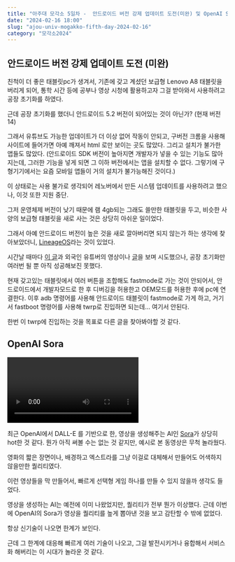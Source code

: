 ---
title: "아주대 모각소 5일차 -  안드로이드 버전 강제 업데이트 도전(미완) 및 OpenAI Sora"
date: "2024-02-16 18:00"
slug: "ajou-univ-mogakko-fifth-day-2024-02-16"
category: "모각소2024"
---

## 안드로이드 버전 강제 업데이트 도전 (미완)

친척이 더 좋은 태블릿pc가 생겨서, 기존에 갖고 계셨던 보급형 Lenovo A8 태블릿을 버리게 되어, 통학 시간 등에 공부나 영상 시청에 활용하고자 그걸 받아와서 사용하려고 공장 초기화를 하였다.

근데 공장 초기화를 했더니 안드로이드 5.2 버전이 되어있는 것이 아닌가? (현재 버전 14)

그래서 유튜브도 가능한 업데이트가 더 이상 없어 작동이 안되고, 구버전 크롬을 사용해 사이트에 들어가면 아예 깨져서 html 로만 보이는 곳도 많았다. 그리고 설치가 불가한 앱들도 많았다. (안드로이드 SDK 버전이 높아지면 개발자가 넣을 수 있는 기능도 많아지는데, 그러한 기능을 넣게 되면 그 이하 버전에서는 앱을 설치할 수 없다. 그렇기에 구형기기에서는 요즘 모바일 앱들이 거의 설치가 불가능해진 것이다.)

이 상태로는 사용 불가로 생각되어 레노버에서 만든 시스템 업데이트를 사용하려고 했으나, 이것 또한 지원 중단.

그저 운영체제 버전이 낮기 때문에 램 4gb되는 그래도 쓸만한 태블릿을 두고, 비슷한 사양의 보급형 태블릿을 새로 사는 것은 상당히 아쉬운 일이었다.

그래서 아예 안드로이드 버전이 높은 것을 새로 깔아버리면 되지 않는가 하는 생각에 찾아보았더니, [LineageOS](https://namu.wiki/w/LineageOS)라는 것이 있었다.

시간날 때마다 [이 글](https://pathlite.kr/174)과 외국인 유튜버의 영상이나 [글](https://www.getdroidtips.com/lineage-os-14-1-lenovo-tab-a8-50/)을 보며 시도했으나, 공장 초기화만 여러번 될 뿐 아직 성공해보진 못했다.

현재 갖고있는 태블릿에서 여러 버튼을 조합해도 fastmode로 가는 것이 안되어서, 안드로이드에서 개발자모드로 한 후 디버깅을 허용한고 OEM모드를 허용한 후에 pc에 연결한다. 이후 adb 명령어를 사용해 안드로이드 태블릿이 fastmode로 가게 하고, 거기서 fastboot 명령어를 사용해 twrp로 진입하면 되는데… 여기서 안된다.

한번 이 twrp에 진입하는 것을 목표로 다른 글을 찾아봐야할 것 같다.

## OpenAI Sora

<Video
  videoSrcURL="https://www.youtube.com/embed/HK6y8DAPN_0?si=uo8ULsDvL8N8q1nB"
  videoTitle="Introducing Sora — OpenAI\'s text-to-video model"
/>

최근 OpenAI에서 DALL-E 를 기반으로 한, 영상을 생성해주는 AI인 [Sora](https://openai.com/sora)가 상당히 hot한 것 같다.
뭔가 아직 써볼 수는 없는 것 같지만, 예시로 본 동영상은 무척 놀라웠다.

영화의 짧은 장면이나, 배경하고 엑스트라를 그냥 이걸로 대체해서 만들어도 어색하지 않을만한 퀄리티였다.

이런 영상들을 막 만들어서, 빠르게 선택형 게임 하나를 만들 수 있지 않을까 생각도 들었다.

영상을 생성하는 AI는 예전에 이미 나왔었지만, 퀄리티가 전부 뭔가 이상했다. 근데 이번에 OpenAI의 Sora가 영상을 퀄리티를 높게 뽑아낸 것을 보고 감탄할 수 밖에 없었다.

항상 신기술이 나오면 한계가 보인다.

근데 그 한계에 대응해 빠르게 여러 기술이 나오고, 그걸 발전시키거나 융합해서 서비스화 해버리는 이 시대가 놀라운 것 같다.
